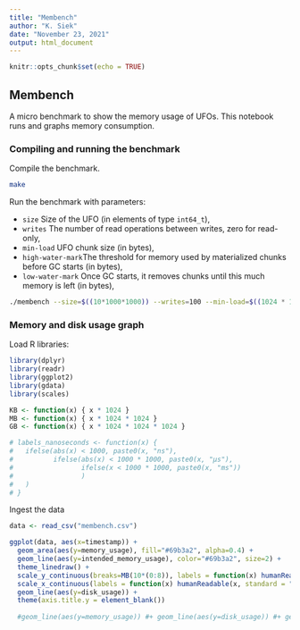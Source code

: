 ```yaml
---
title: "Membench"
author: "K. Siek"
date: "November 23, 2021"
output: html_document
---
```


```r
knitr::opts_chunk$set(echo = TRUE)
```

## Membench

A micro benchmark to show the memory usage of UFOs. This notebook runs and graphs memory consumption.

### Compiling and running the benchmark

Compile the benchmark.

```bash
make
```

Run the benchmark with parameters:

  - `size`  Size of the UFO (in elements of type `int64_t`),
  - `writes` The number of read operations between writes, zero for read-only,
  - `min-load` UFO chunk size (in bytes),
  - `high-water-mark`The threshold for memory used by materialized chunks before GC starts (in bytes),
  - `low-water-mark` Once GC starts, it removes chunks until this much memory is left (in bytes),

``` bash
./membench --size=$((10*1000*1000)) --writes=100 --min-load=$((1024 * 1024 / 8)) --high-water-mark=$((10 * 1024 * 1024)) --low-water-mark=$((1 * 1024 * 1024))
```

### Memory and disk usage graph

Load R libraries:
```r
library(dplyr)
library(readr)
library(ggplot2)
library(gdata)
library(scales)
```
```r
KB <- function(x) { x * 1024 }
MB <- function(x) { x * 1024 * 1024 }
GB <- function(x) { x * 1024 * 1024 * 1024 }

# labels_nanoseconds <- function(x) {
#   ifelse(abs(x) < 1000, paste0(x, "ns"),
#          ifelse(abs(x) < 1000 * 1000, paste0(x, "µs"), 
#                 ifelse(x < 1000 * 1000, paste0(x, "ms"))
#                 )
#   )
# }
```

Ingest the data
```r
data <- read_csv("membench.csv")
```

```r
ggplot(data, aes(x=timestamp)) + 
  geom_area(aes(y=memory_usage), fill="#69b3a2", alpha=0.4) +
  geom_line(aes(y=intended_memory_usage), color="#69b3a2", size=2) +
  theme_linedraw() + 
  scale_y_continuous(breaks=MB(10*(0:8)), labels = function(x) humanReadable(x, standard = "IEC", sep = "")) +
  scale_x_continuous(labels = function(x) humanReadable(x, standard = "SI", sep = "", units="")) +
  geom_line(aes(y=disk_usage)) +
  theme(axis.title.y = element_blank())
  
  #geom_line(aes(y=memory_usage)) #+ geom_line(aes(y=disk_usage)) #+ geom_line(aes(y=intended_memory_usage)) + geom_line(aes(y=apparent_memory_usage))
```